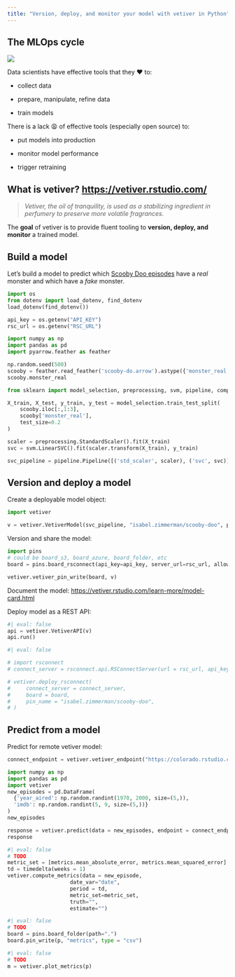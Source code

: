 ```yaml
---
title: "Version, deploy, and monitor your model with vetiver in Python"
---
```


## The MLOps cycle

![](https://vetiver.rstudio.com/images/ml_ops_cycle.png)

Data scientists have effective tools that they ❤️ to:

-   collect data

-   prepare, manipulate, refine data

-   train models

There is a lack 😩 of effective tools (especially open source) to:

-   put models into production

-   monitor model performance

-   trigger retraining

## What is vetiver? <https://vetiver.rstudio.com/>

> *Vetiver, the oil of tranquility, is used as a stabilizing ingredient in perfumery to preserve more volatile fragrances.*

The **goal** of vetiver is to provide fluent tooling to **version, deploy, and monitor** a trained model.

## Build a model

Let's build a model to predict which [Scooby Doo episodes](https://github.com/rfordatascience/tidytuesday/blob/master/data/2021/2021-07-13/readme.md) have a _real_ monster and which have a _fake_ monster.



```python
import os
from dotenv import load_dotenv, find_dotenv
load_dotenv(find_dotenv())

api_key = os.getenv("API_KEY")
rsc_url = os.getenv("RSC_URL")
```

```python
import numpy as np
import pandas as pd
import pyarrow.feather as feather

np.random.seed(500)
scooby = feather.read_feather('scooby-do.arrow').astype({'monster_real': 'category'})
scooby.monster_real
```

```python
from sklearn import model_selection, preprocessing, svm, pipeline, compose

X_train, X_test, y_train, y_test = model_selection.train_test_split(
    scooby.iloc[:,1:3],
    scooby['monster_real'],
    test_size=0.2
)

scaler = preprocessing.StandardScaler().fit(X_train)
svc = svm.LinearSVC().fit(scaler.transform(X_train), y_train)

svc_pipeline = pipeline.Pipeline([('std_scaler', scaler), ('svc', svc)])
```

## Version and deploy a model

Create a deployable model object:

```python
import vetiver

v = vetiver.VetiverModel(svc_pipeline, "isabel.zimmerman/scooby-doo", ptype_data = X_train)
```

Version and share the model:

```python
import pins
# could be board_s3, board_azure, board_folder, etc
board = pins.board_rsconnect(api_key=api_key, server_url=rsc_url, allow_pickle_read=True) 

vetiver.vetiver_pin_write(board, v)
```

Document the model: <https://vetiver.rstudio.com/learn-more/model-card.html>

Deploy model as a REST API:

```python
#| eval: false
api = vetiver.VetiverAPI(v)
api.run()
```

```python
#| eval: false

# import rsconnect
# connect_server = rsconnect.api.RSConnectServer(url = rsc_url, api_key = api_key)

# vetiver.deploy_rsconnect(
#     connect_server = connect_server, 
#     board = board, 
#     pin_name = "isabel.zimmerman/scooby-doo", 
# )
```

## Predict from a model

Predict for remote vetiver model:


```python
connect_endpoint = vetiver.vetiver_endpoint("https://colorado.rstudio.com/rsc/scooby-python/predict")
```

```python
import numpy as np
import pandas as pd
import vetiver
new_episodes = pd.DataFrame(
  {'year_aired': np.random.randint(1970, 2000, size=(5,)),
  'imdb': np.random.randint(5, 9, size=(5,))}
)
new_episodes
```

```python
response = vetiver.predict(data = new_episodes, endpoint = connect_endpoint)
response
```


```python
#| eval: false
# TODO 
metric_set = [metrics.mean_absolute_error, metrics.mean_squared_error]
td = timedelta(weeks = 1)
vetiver.compute_metrics(data = new_episode, 
                    date_var="date", 
                    period = td, 
                    metric_set=metric_set, 
                    truth="", 
                    estimate="")
```

```python
#| eval: false
# TODO
board = pins.board_folder(path=".")
board.pin_write(p, "metrics", type = "csv")
```


```python
#| eval: false
# TODO
m = vetiver.plot_metrics(p)
```
